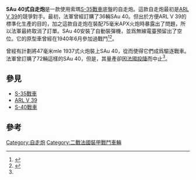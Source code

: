 {{Infobox Weapon
|name=SAu 40式自走炮
 |number= 1或3輛原型車<ref name=A1/>
|is vehicle=yes
 |origin={{FRA}}
 |image=[[File:Somua.jpg|300px]]
 |caption=左起依次爲：[[S-35戰車|S-35戰車]]、[[S-40戰車|S-40戰車]]、'''SAu 40式自走炮'''
 |crew=5人
 |armour=
 |primary_armament=75毫米APX火炮<br>47毫米mle 1937式火炮（[[驅逐戰車|驅逐戰車]]型）
 |secondary_armament=
}}

'''SAu 40式自走炮'''是一款使用索瑪[[S-35戰車|S-35戰車]]底盤的自走炮。這款自走炮最初是[[ARL_V_39|ARL V 39]]的競爭對手。最初，法軍曾經訂購了36輛SAu 40。但出於方便ARL V 39的標準化生產的目的，加之這款自走炮在裝配75毫米APX火炮時暴露出了問題，所以法軍最終取消了訂單。SAu 40安裝了自動裝彈機，並爲無線電臺預留出了空位。它的原型車曾經在1940年6月參加過戰鬥<ref name=A1>{{cite web|url=http://www.ww2incolor.com/french/Compiegne.html|title=SAu 40 prototype|accessdate=2015-02-19|archive-date=2015-02-19|archive-url=https://web.archive.org/web/20150219173417/http://www.ww2incolor.com/french/Compiegne.html|dead-url=no}}</ref><ref name=france1940>{{cite web |url=http://france1940.free.fr/armee/otdb1.html |title=On the Drawing Board: Tanks and Armoured Cars |website=France 1940 |accessdate=17 February 2014 |archive-date=2015-05-06 |archive-url=https://web.archive.org/web/20150506033723/http://france1940.free.fr/armee/otdb1.html |dead-url=no }}</ref>。

曾經有計劃將47毫米mle 1937式火炮裝上SAu 40，從而使得它們成爲驅逐戰車。法軍曾訂購了72輛這樣的SAu 40，但是，其量產卻因[[法國戰役|法國投降]]而中止<ref name=france1940/>。

==參見==
*[[S-35戰車|S-35戰車]]
*[[ARL_V_39|ARL V 39]]
*[[S-40戰車|S-40戰車]]

==參考==
{{reflist}}

{{WWIIFrenchAFVs}}

[[Category:自走炮|Category:自走炮]]
[[Category:二戰法國裝甲戰鬥車輛|Category:二戰法國裝甲戰鬥車輛]]


{{軍事小作品}}